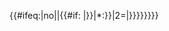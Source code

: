 {{#ifeq:{{{id|}}}|no||{{#if: {{If empty |{{#property:{{{P|}}}|from={{{from|}}}}}|{{{id|}}}}}|*{{Taxonbar/Label|db={{{db|}}}}}:{{nbsp}}{{URL|1={{replace|{{#property:P1630|from={{{P|}}}}}|$1|{{If empty |{{#property:{{{P|}}}|from={{{from|}}}}}|{{{id|}}}}}}}|2={{If empty |{{#property:{{{P|}}}|from={{{from|}}}}}|{{{id|}}}}}}}}}}}<noinclude>

</noinclude>